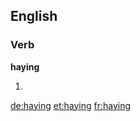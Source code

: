 ==English==

===Verb===
'''haying'''

# {{present participle of|hay}}

[[de:haying]]
[[et:haying]]
[[fr:haying]]